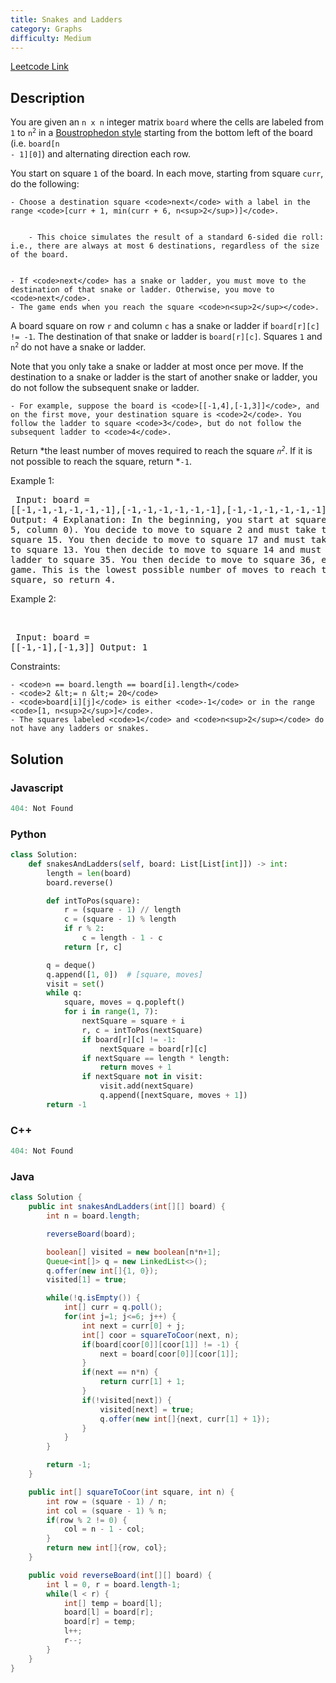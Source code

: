 ```yaml
---
title: Snakes and Ladders
category: Graphs
difficulty: Medium
---
```


<Callout>

[Leetcode Link](https://leetcode.com/problems/snakes-and-ladders)

</Callout>

## Description
You are given an <code>n x n</code> integer matrix <code>board</code> where the cells are labeled from <code>1</code> to <code>n<sup>2</sup></code> in a <a href="https://en.wikipedia.org/wiki/Boustrophedon" target="_blank">Boustrophedon style</a> starting from the bottom left of the board (i.e. <code>board[n - 1][0]</code>) and alternating direction each row.

You start on square <code>1</code> of the board. In each move, starting from square <code>curr</code>, do the following:


	- Choose a destination square <code>next</code> with a label in the range <code>[curr + 1, min(curr + 6, n<sup>2</sup>)]</code>.

	
		- This choice simulates the result of a standard 6-sided die roll: i.e., there are always at most 6 destinations, regardless of the size of the board.
	
	
	- If <code>next</code> has a snake or ladder, you must move to the destination of that snake or ladder. Otherwise, you move to <code>next</code>.
	- The game ends when you reach the square <code>n<sup>2</sup></code>.


A board square on row <code>r</code> and column <code>c</code> has a snake or ladder if <code>board[r][c] != -1</code>. The destination of that snake or ladder is <code>board[r][c]</code>. Squares <code>1</code> and <code>n<sup>2</sup></code> do not have a snake or ladder.

Note that you only take a snake or ladder at most once per move. If the destination to a snake or ladder is the start of another snake or ladder, you do not follow the subsequent snake or ladder.


	- For example, suppose the board is <code>[[-1,4],[-1,3]]</code>, and on the first move, your destination square is <code>2</code>. You follow the ladder to square <code>3</code>, but do not follow the subsequent ladder to <code>4</code>.


Return *the least number of moves required to reach the square *<code>n<sup>2</sup></code>*. If it is not possible to reach the square, return *<code>-1</code>.

 
Example 1:
<Image alt="" src="https://assets.leetcode.com/uploads/2018/09/23/snakes.png" width={500} height={394} />
<br /><pre className="overflow-x-auto">
Input: board = [[-1,-1,-1,-1,-1,-1],[-1,-1,-1,-1,-1,-1],[-1,-1,-1,-1,-1,-1],[-1,35,-1,-1,13,-1],[-1,-1,-1,-1,-1,-1],[-1,15,-1,-1,-1,-1]]
Output: 4
Explanation: 
In the beginning, you start at square 1 (at row 5, column 0).
You decide to move to square 2 and must take the ladder to square 15.
You then decide to move to square 17 and must take the snake to square 13.
You then decide to move to square 14 and must take the ladder to square 35.
You then decide to move to square 36, ending the game.
This is the lowest possible number of moves to reach the last square, so return 4.
</pre>

Example 2:

<br /><pre className="overflow-x-auto">
Input: board = [[-1,-1],[-1,3]]
Output: 1
</pre>

 
Constraints:


	- <code>n == board.length == board[i].length</code>
	- <code>2 &lt;= n &lt;= 20</code>
	- <code>board[i][j]</code> is either <code>-1</code> or in the range <code>[1, n<sup>2</sup>]</code>.
	- The squares labeled <code>1</code> and <code>n<sup>2</sup></code> do not have any ladders or snakes.



## Solution

### Javascript
```javascript
404: Not Found
```
### Python
```python
class Solution:
    def snakesAndLadders(self, board: List[List[int]]) -> int:
        length = len(board)
        board.reverse()

        def intToPos(square):
            r = (square - 1) // length
            c = (square - 1) % length
            if r % 2:
                c = length - 1 - c
            return [r, c]

        q = deque()
        q.append([1, 0])  # [square, moves]
        visit = set()
        while q:
            square, moves = q.popleft()
            for i in range(1, 7):
                nextSquare = square + i
                r, c = intToPos(nextSquare)
                if board[r][c] != -1:
                    nextSquare = board[r][c]
                if nextSquare == length * length:
                    return moves + 1
                if nextSquare not in visit:
                    visit.add(nextSquare)
                    q.append([nextSquare, moves + 1])
        return -1

```
### C++
```cpp
404: Not Found
```
### Java
```java
class Solution {
    public int snakesAndLadders(int[][] board) {
        int n = board.length;

        reverseBoard(board);

        boolean[] visited = new boolean[n*n+1];
        Queue<int[]> q = new LinkedList<>();
        q.offer(new int[]{1, 0});
        visited[1] = true;

        while(!q.isEmpty()) {
            int[] curr = q.poll();
            for(int j=1; j<=6; j++) {
                int next = curr[0] + j;
                int[] coor = squareToCoor(next, n);
                if(board[coor[0]][coor[1]] != -1) {
                    next = board[coor[0]][coor[1]];
                }
                if(next == n*n) {
                    return curr[1] + 1;
                }
                if(!visited[next]) {
                    visited[next] = true;
                    q.offer(new int[]{next, curr[1] + 1});
                }
            }
        }

        return -1;
    }

    public int[] squareToCoor(int square, int n) {
        int row = (square - 1) / n;
        int col = (square - 1) % n;
        if(row % 2 != 0) {
            col = n - 1 - col;
        }
        return new int[]{row, col};
    }

    public void reverseBoard(int[][] board) {
        int l = 0, r = board.length-1;
        while(l < r) {
            int[] temp = board[l];
            board[l] = board[r];
            board[r] = temp;
            l++;
            r--;
        }
    }
}
```



